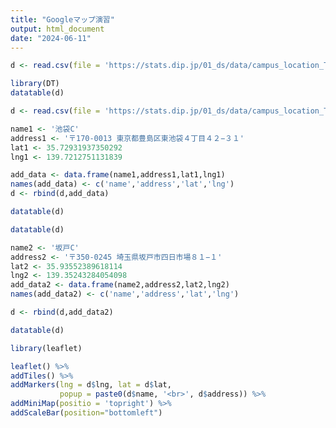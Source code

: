 ---
title: "Googleマップ演習"
output: html_document
date: "2024-06-11"
---

```{r}
d <- read.csv(file = 'https://stats.dip.jp/01_ds/data/campus_location_TIU.csv')

library(DT)
datatable(d)

d <- read.csv(file = 'https://stats.dip.jp/01_ds/data/campus_location_TIU.csv')

name1 <- '池袋C'
address1 <- '〒170-0013 東京都豊島区東池袋４丁目４２−３１'
lat1 <- 35.72931937350292
lng1 <- 139.7212751131839

add_data <- data.frame(name1,address1,lat1,lng1)
names(add_data) <- c('name','address','lat','lng')
d <- rbind(d,add_data)

datatable(d)

datatable(d)

name2 <- '坂戸C'
address2 <- '〒350-0245 埼玉県坂戸市四日市場８１−１'
lat2 <- 35.93552389618114
lng2 <- 139.35243284054098
add_data2 <- data.frame(name2,address2,lat2,lng2)
names(add_data2) <- c('name','address','lat','lng')

d <- rbind(d,add_data2)

datatable(d)

library(leaflet)

leaflet() %>%
addTiles() %>% 
addMarkers(lng = d$lng, lat = d$lat,
           popup = paste0(d$name, '<br>', d$address)) %>% 
addMiniMap(positio = 'topright') %>%
addScaleBar(position="bottomleft")

```


